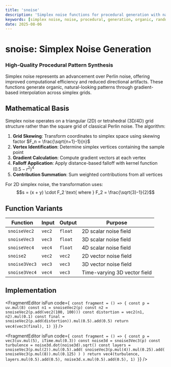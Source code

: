 ```yaml
---
title: 'snoise'
description: 'Simplex noise functions for procedural generation with natural organic patterns'
keywords: [simplex noise, noise, procedural, generation, organic, random]
date: 2025-08-06
---
```



# snoise: Simplex Noise Generation

### High-Quality Procedural Pattern Synthesis

Simplex noise represents an advancement over Perlin noise, offering improved computational efficiency and reduced directional artifacts. These functions generate organic, natural-looking patterns through gradient-based interpolation across simplex grids.

## Mathematical Basis

Simplex noise operates on a triangular (2D) or tetrahedral (3D/4D) grid structure rather than the square grid of classical Perlin noise. The algorithm:

1. **Grid Skewing**: Transform coordinates to simplex space using skewing factor $F_n = \frac{\sqrt{n+1}-1}{n}$
2. **Vertex Identification**: Determine simplex vertices containing the sample point
3. **Gradient Calculation**: Compute gradient vectors at each vertex
4. **Falloff Application**: Apply distance-based falloff with kernel function $(0.5 - r^2)^4$
5. **Contribution Summation**: Sum weighted contributions from all vertices

For 2D simplex noise, the transformation uses:
$$s = (x + y) \cdot F_2 \text{ where } F_2 = \frac{\sqrt{3}-1}{2}$$

## Function Variants

| Function | Input | Output | Purpose |
|----------|-------|--------|---------|
| `snoiseVec2` | `vec2` | `float` | 2D scalar noise field |
| `snoiseVec3` | `vec3` | `float` | 3D scalar noise field |
| `snoiseVec4` | `vec4` | `float` | 4D scalar noise field |
| `snoise2` | `vec2` | `vec2` | 2D vector noise field |
| `snoise3Vec3` | `vec3` | `vec3` | 3D vector noise field |
| `snoise3Vec4` | `vec4` | `vec3` | Time-varying 3D vector field |

## Implementation

<FragmentEditor
  isFun
  code={`
const fragment = () => {
  const p = uv.mul(8)
  const n1 = snoiseVec2(p)
  const n2 = snoiseVec2(p.add(vec2(100, 100)))
  const distortion = vec2(n1, n2).mul(0.1)
  const final = snoiseVec2(p.add(distortion)).mul(0.5).add(0.5)
  return vec4(vec3(final), 1)
}`}
/>

<FragmentEditor
  isFun
  code={`
const fragment = () => {
  const p = vec3(uv.mul(5), iTime.mul(0.3))
  const noise3d = snoise3Vec3(p)
  const turbulence = noise3d.dot(noise3d).sqrt()
  const layers = snoiseVec3(p.mul(2)).mul(0.5).add(
    snoiseVec3(p.mul(4)).mul(0.25).add(
      snoiseVec3(p.mul(8)).mul(0.125)
    )
  )
  return vec4(turbulence, layers.mul(0.5).add(0.5), noise3d.x.mul(0.5).add(0.5), 1)
}`}
/>